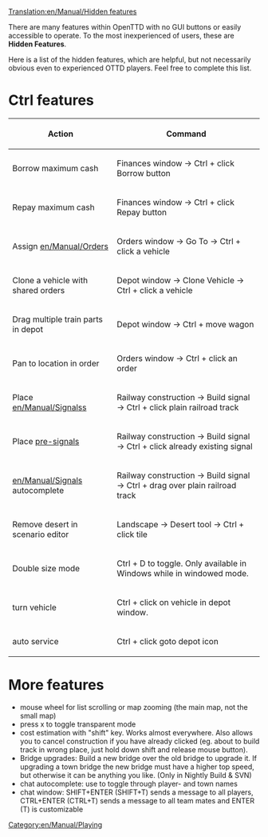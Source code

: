 [[Translation:en/Manual/Hidden features]]
{{en/Manual/Navigation}}

There are many features within OpenTTD with no GUI buttons or easily accessible to operate. To the most inexperienced of users, these are '''Hidden Features'''.

Here is a list of the hidden features, which are helpful, but not necessarily obvious even to experienced OTTD players. Feel free to complete this list.

=Ctrl features=
{| border="1"
!Action!!Command
|-
|Borrow maximum cash||Finances window -> Ctrl + click Borrow button
|-
|Repay maximum cash||Finances window -> Ctrl + click Repay button
|-
|Assign [[en/Manual/Orders]]||Orders window -> Go To -> Ctrl + click a vehicle
|-
|Clone a vehicle with shared orders||Depot window -> Clone Vehicle -> Ctrl + click a vehicle
|-
|Drag multiple train parts in depot||Depot window -> Ctrl + move wagon
|-
|Pan to location in order||Orders window -> Ctrl + click an order
|-
|Place [[en/Manual/Signals]]s||Railway construction -> Build signal -> Ctrl + click plain railroad track
|-
|Place [[en/Community/Junctionary/Advanced signalling examples|pre-signal]]s||Railway construction -> Build signal -> Ctrl + click already existing signal
|-
|[[en/Manual/Signals]] autocomplete||Railway construction -> Build signal -> Ctrl + drag over plain railroad track
|-
|Remove desert in scenario editor||Landscape -> Desert tool -> Ctrl + click tile
|-
|Double size mode||Ctrl + D to toggle. Only available in Windows while in windowed mode.
|-
|turn vehicle||Ctrl + click on vehicle in depot window.
|-
|auto service||Ctrl + click goto depot icon
|}

=More features=
* mouse wheel for list scrolling or map zooming (the main map, not the small map)
* press x to toggle transparent mode
* cost estimation with "shift" key. Works almost everywhere. Also allows you to cancel construction if you have already clicked (eg. about to build track in wrong place, just hold down shift and release mouse button).
* Bridge upgrades: Build a new bridge over the old bridge to upgrade it. If upgrading a town bridge the new bridge must have a higher top speed, but otherwise it can be anything you like. (Only in Nightly Build & SVN)
* chat autocomplete: use <tab> to toggle through player- and town names
* chat window: SHIFT+ENTER (SHIFT+T) sends a message to all players, CTRL+ENTER (CTRL+T) sends a message to all team mates and ENTER (T) is customizable
[[Category:en/Manual/Playing]]